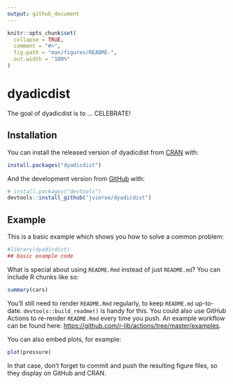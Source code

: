 ```yaml
---
output: github_document
---
```


<!-- README.md is generated from README.Rmd. Please edit that file -->

```r
knitr::opts_chunk$set(
  collapse = TRUE,
  comment = "#>",
  fig.path = "man/figures/README-",
  out.width = "100%"
)
```

# dyadicdist

<!-- badges: start -->
<!-- badges: end -->

The goal of dyadicdist is to ... CELEBRATE!

## Installation

You can install the released version of dyadicdist from [CRAN](https://CRAN.R-project.org) with:

``` r
install.packages("dyadicdist")
```

And the development version from [GitHub](https://github.com/) with:

``` r
# install.packages("devtools")
devtools::install_github("jvieroe/dyadicdist")
```
## Example

This is a basic example which shows you how to solve a common problem:

```r
#library(dyadicdist)
## basic example code
```

What is special about using `README.Rmd` instead of just `README.md`? You can include R chunks like so:

```r
summary(cars)
```

You'll still need to render `README.Rmd` regularly, to keep `README.md` up-to-date. `devtools::build_readme()` is handy for this. You could also use GitHub Actions to re-render `README.Rmd` every time you push. An example workflow can be found here: <https://github.com/r-lib/actions/tree/master/examples>.

You can also embed plots, for example:

```r
plot(pressure)
```

In that case, don't forget to commit and push the resulting figure files, so they display on GitHub and CRAN.
